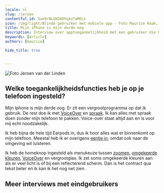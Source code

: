 ```yaml
---
locale: nl
slug: /jeroen
contentful_id: 5ue9rNLGKD8OVqkoTaMOis
icon: /img/light/Blinde gebruiker met mobiele app - Foto Maurice Haak, Q42.jpg
title: Mijn iPhone is mijn derde oog
description: Interview over apptoegankelijkheid met een gebruiker die hij bijna niets ziet.
keywords: [Article]
authors: [maurice]

hide_title: true

	
---
```


<Hero
  title="Mijn iPhone is mijn derde oog"
  introText="Jeroen (1974) heeft sinds 1992 een visuele beperking veroorzaakt door een hersentumor. Met zijn linkeroog heeft hij 5% zicht en met zijn rechteroog 2%. Hij is dus feitelijk blind. Ook zijn links en rechts twee losse beeldjes. Jeroens beroep is sportmasseur, en als uit de hand gelopen modelleert hij sculpturen met ballonnen. Hij geeft hierin ook workshops aan kinderen. De mobiele apparaten die hij gebruikt zijn een Iphone 13 Pro, een iPad en een Apple Watch. "
/>

<Image src="/img/light/Blinde gebruiker met mobiele app - Foto Maurice Haak, Q42.jpg" dark="/img/dark/Blinde gebruiker met mobiele app - Foto Maurice Haak, Q42.jpg" alt="Foto Jeroen van der Linden"/>

## Welke toegankelijkheidsfuncties heb je op je telefoon ingesteld?
Mijn Iphone is mijn derde oog. Er zit een vergrootprogramma op dat ik gebruik. De rest doe ik met [VoiceOver](/nl/stats/schermlezer) en [spraak](/nl/stats/spreek-selectie-uit). Ik kan alles met spraak doen zonder mijn telefoon te pakken. Voice-over staat altijd aan en is voor mij echt noodzakelijk. 

Ik heb bijna de hele tijd Earpods in, dus ik hoor alles wat er binnenkomt op mijn telefoon. Meestal heb ik er overigens [eentje in](/nl/stats/mono-audio), omdat ook naar de omgeving wil luisteren.

Ik heb de homeknop ingesteld als menukeuze tussen [zoomen](/nl/stats/zoom), [omgekeerde kleuren](/nl/stats/kleuren-omkeren), [VoiceOver](/nl/stats/schermlezer) en vergrootglas. Ik zet soms omgekeerde kleuren aan als er veel licht is of bij een reflecterend scherm. Dan is het contract qua tekst beter en ik kan ik het nog net zien.

## Meer interviews met eindgebruikers

<TwoColumnBlock>
  <LeftColumn>
    <ColumnRow>
      <Quote
        quote="Hoeveel uur ik per dag mijn telefoon gebruik? Hoeveel uur gebruik jij je ogen?"
        name="Jesse"
        imageSrc="/img/light/Jesse.png"
        alt="Foto Jesse"
        linkLabel="Lees het interview met Jesse"
        url="/nl/artikelen/jesse"
      />
    </ColumnRow>
    <ColumnRow>
      <Quote
        quote="Ik heb geen beperking, de wereld maakt mij beperkt."
        name="Darice"
        imageSrc="/img/light/Interview met dove eindgebruiken over inzetten van toegankelijkheid in mobiele apps.jpg"
        alt="Foto Darice"
        linkLabel="Lees het interview met Darice"
        url="/nl/artikelen/darice"
      />
    </ColumnRow>
    <ColumnRow>
      <Quote
        quote="Mijn iPhone is mijn derde oog."
        name="Jeroen"
        imageSrc="/img/light/Blinde app gebruiker Jeroen.jpg"
        alt="Jeroen - Asset"
        linkLabel="Lees het interview met Jeroen"
        url="/nl/artikelen/jeroen"
      />
    </ColumnRow>
  </LeftColumn>
  <RightColumn>
    <ColumnRow>
      <Quote
        quote="Ik probeer overprikkeling op mijn telefoon te verminderen."
        name="Colinda"
        imageSrc="/img/light/colinda.jpg"
        alt="Colinda"
        linkLabel="Lees het interview met Colinda"
        url="/nl/artikelen/colinda"
      />
    </ColumnRow>
    <ColumnRow>
      <Quote
        quote="Toegankelijkheid mag wat mij betreft ook mooi zijn."
        name="Onno"
        imageSrc="/img/light/Interview met slechtziende gebruiker over mobiele applicaties op telefoons.jpg"
        alt="Foto Onno"
        linkLabel="Lees het interview met Onno"
        url="/nl/artikelen/onno"
      />
    </ColumnRow>
    <ColumnRow>
      <Quote
        quote="De grootte van teksten aanpassen is voor mij noodzakelijk."
        name="Edith"
        imageSrc="/img/light/Edith-s.jpg"
        alt="Foto van Edith"
        linkLabel="Lees het interview met Edith"
        url="/nl/artikelen/edith"
      />
    </ColumnRow>
  </RightColumn>
</TwoColumnBlock>